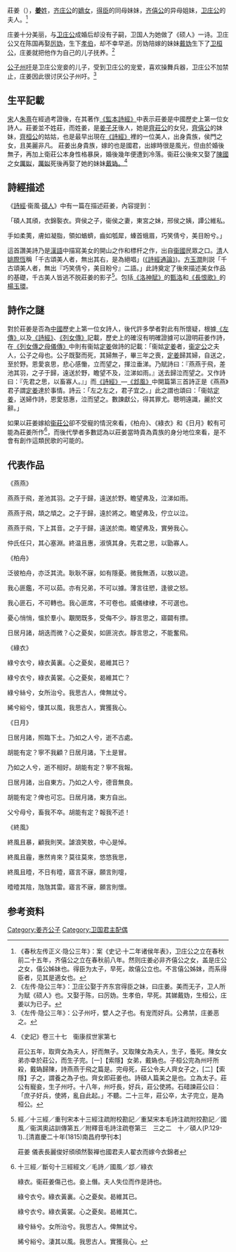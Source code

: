 {{Infobox 先秦人物
|名称=庄姜
|图像=
|图说=
|别称=
|姓=姜
|氏=
|名=
|字=
|别名=姜若兮
|别字=
|谥号=
|时代=周朝
|国家=齊
|身份=
|出生日期=
|逝世日期=
|在位年代=
|父=齐庄公
|母=
|正妻=
|妾=
|夫=卫庄公
|子女=
|太子=
|都城=
|居所=
|墓葬=
|著作=《燕燕》《柏舟》《綠衣》《日月》《終風》|職業=嬪妃、女詩人}}
莊姜（{{bd|春秋時期||公元前690年||}}），[[姜姓|'''姜'''姓]]，[[齊莊公_(購)|齐庄公]]的[[嫡女|嫡女]]，[[得臣|得臣]]的同母妹妹，[[齐僖公|齐僖公]]的异母姐妹，[[衛莊公_(揚)|卫庄公]]的夫人。<ref>《春秋左传正义·隐公三年》：案《史记·十二年诸侯年表》，卫庄公之立在春秋前二十五年，齐僖公之立在春秋前八年。然则庄姜必非齐僖公之女，盖是庄公之女，僖公姊妹也。得臣为太子，早死，故僖公立也。不言僖公姊妹，而系得臣者，见其是適女也。</ref>　　

庄姜十分美丽，与[[卫庄公_(扬)|卫庄公]]成婚后却没有子嗣，卫国人为她做了《硕人》一诗。卫庄公又在陈国再娶[[厉妫|厉妫]]，生下[[孝伯_(卫国)|孝伯]]，却不幸早逝。厉妫陪嫁的妹妹[[戴妫|戴妫]]生下了[[卫桓公|卫桓公]]，庄姜就把他作为自己的儿子抚养。<ref>《左传·隐公三年》：卫庄公娶于齐东宫得臣之妹，曰庄姜。美而无子，卫人所为赋《硕人》也。又娶于陈，曰厉妫。生孝伯，早死。其娣戴妫，生桓公，庄姜以为已子。</ref>

[[公子州吁|公子州吁]]是卫庄公宠妾的儿子，受到卫庄公的宠爱，喜欢操舞兵器，卫庄公不加禁止，庄姜因此很讨厌公子州吁。<ref>《左传·隐公三年》：公子州吁，嬖人之子也。有宠而好兵。公弗禁，庄姜恶之。</ref>

== 生平記載 ==
[[宋朝|宋]]人[[朱熹|朱熹]]在經過考證後，在其著作[[《監本詩經》|《監本詩經》]]中表示莊姜是中國歷史上第一位女詩人。莊姜並不姓莊，而姓姜，是[[太公望|姜子牙]]後人，她是[[齊後莊公|齊莊公]]的女兒，[[齊僖公|齊僖公]]的妹妹，[[齐桓公|齊桓公]]的姑姑，也是最早出現在[[诗经|《詩經》]]裡的一位美人，出身貴族，侯門之女，且美麗非凡。 莊姜出身貴族，嫁的也是國君，出嫁時很是風光，但由於婚後無子，再加上衛莊公本身性格暴戾，婚後幾年便遭到冷落。衞莊公後來又娶了[[陈国|陳國]]之女[[厲姒|厲姒]]，[[厲姒|厲姒]]死後再娶了她的妹妹[[戴媯|戴媯。]]<ref>《史記》卷三十七　衞康叔世家第七

莊公五年，取齊女為夫人，好而無子。又取陳女為夫人，生子，蚤死。陳女女弟亦幸於莊公，而生子完。[一]【索隱】女弟，戴媯也。子桓公完為州吁所殺，戴媯歸陳，詩燕燕于飛之篇是。完母死，莊公令夫人齊女子之，[二]【索隱】子之，謂養之為子也。齊女即莊姜也。詩碩人篇美之是也。立為太子。莊公有寵妾，生子州吁。十八年，州吁長，好兵，莊公使將。石碏諫莊公曰：「庶子好兵，使將，亂自此起。」不聽。二十三年，莊公卒，太子完立，是為桓公。</ref>

== 詩經描述 ==
《[[诗经|詩經]]·衞風·[[碩人|碩人]]》中有一篇在描述莊姜，內容提到：

「碩人其頎，衣錦褧衣。齊侯之子，衞侯之妻，東宮之妹，邢侯之姨，譚公維私。

手如柔荑，膚如凝脂，領如蝤蠐，齒如瓠犀，螓首蛾眉，巧笑倩兮，美目盼兮。」

這首讚美詩乃是[[汉语|漢語]]中描寫美女的開山之作和標杆之作，出自[[卫国|衞國]]民眾之口。[[清朝|清]]人[[姚際恆|姚際恆]]稱「千古頌美人者，無出其右，是為絕唱」([[《詩經通論》|《詩經通論》]])。[[方玉润|方玉潤]]則説「千古頌美人者，無出『巧笑倩兮，美目盼兮』二語。」此詩奠定了後來描述美女作品的基礎，千古美人皆逃不脱莊姜的影子<ref>經／十三經／重刊宋本十三經注疏附校勘記／重栞宋本毛詩注疏附挍勘記／國風／衞淇奧詁訓傳第五／附釋音毛詩注疏卷第三　三之二　十／碩人(P.129-1)..[清嘉慶二十年(1815)南昌府學刊本] 

莊姜 儀表長麗俊好頎頎然褧襌也國君夫人翟衣而嫁今衣錦者</ref>。包括[[洛神赋|《洛神賦》]]的[[文昭甄皇后|甄洛]]和[[長恨歌|《長恨歌》]]的[[杨贵妃|楊玉環]]。

== 詩作之謎 ==
對於莊姜是否為[[中國|中國]]歷史上第一位女詩人，後代許多學者對此有所懷疑，根據[[左传|《左傳》]]以及[[诗经|《詩經》]]、[[列女传|《列女傳》]]記載，歷史上的確沒有明確證據可以證明莊姜作詩，在[[《列女傳之母儀傳》|《列女傳之母儀傳》]]中則有衞姑[[定姜|定姜]]做詩的記載：「衞姑[[定姜|定姜]]者，[[衛定公|衞定公]]之夫人，公子之母也。公子既娶而死，其婦無子，畢三年之喪，[[定姜|定姜]]歸其婦，自送之，至於野。恩愛哀思，悲心感慟，立而望之，揮泣垂涕。乃賦詩曰：『燕燕于飛，差池其羽，之子于歸，遠送於野，瞻望不及，泣涕如雨。』送去歸泣而望之。又作詩曰：『先君之思，以畜寡人。』」而[[诗经|《詩經》]]—[[《邶風》|《邶風》]]中開篇第三首詩正是《燕燕》君子謂[[定姜|定姜]]達於事情。詩云：「左之左之，君子宜之。」此之謂也頌曰：「衞姑[[定姜|定姜]]，送婦作詩，恩愛慈惠，泣而望之。數諫獻公，得其罪尤。聰明遠識，麗於文辭。」

如果以莊姜嫁給[[衛後莊公|衞莊公]]卻不受寵的情況來看，《柏舟》、《綠衣》和《日月》較有可能為莊姜所作<ref>十三經／斷句十三經經文／毛詩／國風／邶／綠衣

綠衣。衞莊姜傷己也。妾上僭。夫人失位而作是詩也。

綠兮衣兮。綠衣黃裏。心之憂矣。曷維其已。

綠兮衣兮。綠衣黃裳。心之憂矣。曷維其亡。

綠兮絲兮。女所治兮。我思古人。俾無訧兮。

絺兮綌兮。淒其以風。我思古人。實獲我心。</ref>，而後代學者多數認為以莊姜當時貴為貴族的身分地位來看，是不會有創作這類民歌的可能的。

== 代表作品 ==
《燕燕》

燕燕于飛，差池其羽。之子于歸，遠送於野。瞻望弗及，泣涕如雨。

燕燕于飛，頡之頏之。之子于歸，遠於將之。瞻望弗及，佇立以泣。

燕燕于飛，下上其音。之子于歸，遠送於南。瞻望弗及，實勞我心。

仲氏任只，其心塞淵。終温且惠，淑慎其身。先君之思，以勖寡人。


《柏舟》

泛彼柏舟，亦泛其流。耿耿不寐，如有隱憂。微我無酒，以敖以遊。

我心匪鑑，不可以茹。亦有兄弟，不可以據。薄言往愬，逢彼之怒。

我心匪石，不可轉也。我心匪席，不可卷也。威儀棣棣，不可選也。

憂心悄悄，慍於羣小。覯閔既多，受侮不少。靜言思之，寤闢有摽。

日居月諸，胡迭而微？心之憂矣，如匪浣衣。靜言思之，不能奮飛。


《綠衣》

綠兮衣兮，綠衣黃裏。心之憂矣，曷維其已？

綠兮衣兮，綠衣黃裳。心之憂矣，曷維其亡？

綠兮絲兮，女所治兮。我思古人，俾無訧兮。

絺兮綌兮，悽其以風，我思古人，實獲我心。


《日月》

日居月諸，照臨下土。乃如之人兮，逝不古處。

胡能有定？寧不我顧？日居月諸，下土是冒。

乃如之人兮，逝不相好。胡能有定？寧不我報。

日居月諸，出自東方。乃如之人兮，德音無良。

胡能有定？俾也可忘。日居月諸，東方自出。

父兮母兮，畜我不卒。胡能有定？報我不述！


《終風》

終風且暴，顧我則笑。謔浪笑敖，中心是悼。

終風且霾，惠然肯來？莫往莫來，悠悠我思，

終風且曀，不日有曀，寤言不寐，願言則嚏，

曀曀其陰，虺虺其雷。寤言不寐，願言則懷。
==参考资料==
{{reflist}}

[[Category:姜齐公子|Category:姜齐公子]]
[[Category:卫国君主配偶|Category:卫国君主配偶]]